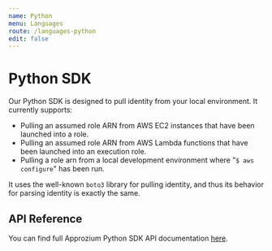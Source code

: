 ```yaml
---
name: Python
menu: Languages
route: /languages-python
edit: false
---
```


# Python SDK

Our Python SDK is designed to pull identity from your local environment. It currently supports:

  - Pulling an assumed role ARN from AWS EC2 instances that have been launched into a role.
  - Pulling an assumed role ARN from AWS Lambda functions that have been launched into an execution role.
  - Pulling a role arn from a local development environment where "`$ aws configure`" has been run.

It uses the well-known `boto3` library for pulling identity, and thus its behavior for parsing identity
is exactly the same.

## API Reference

You can find full Approzium Python SDK API documentation [here](api/python/).
